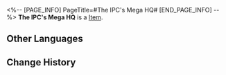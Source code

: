 <%-- [PAGE_INFO]
PageTitle=#The IPC's Mega HQ#
[END_PAGE_INFO] --%>
{{Item Infobox
|id          = 53035
|image       = Item The IPC's Mega HQ.png
|type        = 
|invCategory = Relics
|rarity      = 4
|effect      = 
|description = The IPC's headquarters at Pier Point is sealed within a Planar Sphere. No planet can hide from the grand business plan of the Interastral Peace Corporation. They ventured into deep space to harvest the power of the entire universe.
|source1     = [[Simulated Universe]]: World 5 - Immersion Device Redemption
}}
'''The IPC's Mega HQ''' is a [[Item]].

==Other Languages==
{{Other Languages
|en   = The IPC's Mega HQ
|zhs  = 公司的巨构总部
|zht  = 公司的巨構總部
|ja   = カンパニーの巨構本部
|ko   = 컴퍼니의 거대 기관 본부
|es   = Megasede de la Corporación
|fr   = Méga QG de la CPI
|ru   = Мега-главное управление Корпорации
|th   = The IPC's Mega HQ
|vi   = Tổng Bộ Đầu Não Công Ty
|de   = Das Mega-Hauptquartier der IFK
|id   = The IPC's Mega HQ
|pt   = Mega QG da CPI
}}

==Change History==
{{Change History|1.0}}
